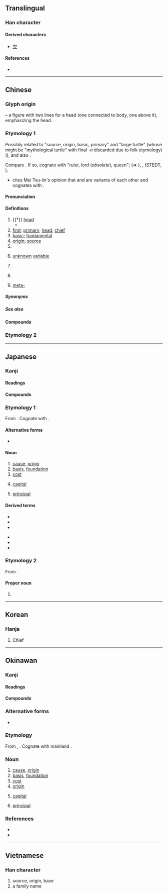 {{also|兀|示|亓}}
{{character info/new}}
==Translingual==
{{stroke order}}

===Han character===
{{Han char|rn=10|rad=儿|as=02|sn=4|four=10211|canj=MMU|ids=⿱一兀,⿱二儿}}

====Derived characters====
* [[完]]

====References====
* {{Han ref|kx=0123.060|dkj=01340|dj=0258.030|hdz=10264.060|uh=5143}}

----

==Chinese==
{{zh-forms}}
{{zh-wp}}

===Glyph origin===
{{Han etyl}}
{{liushu|p}} – a figure with two lines {{zh-l|*二}} for a head (one connected to body, one above it), emphasizing the head.

===Etymology 1===
Possibly related to {{och-l|原}} "source, origin, basic, primary" and {{och-l|黿}} "large turtle" (whose {{w|back-formation}} might be {{och-l|鰲}} "mythological turtle" with final ''-n'' discarded due to folk etymology) ({{zh-ref|Schuessler, 2007}}), and also {{och-l|高}}.

Compare {{cog|tbq-pro|*m~s-gaw||head}}. If so, cognate with {{och-l|后}} "ruler, lord (''obsolete''), queen"; {{cog|bo|མགོ||head, summit, beginning}} (⇒ {{m|bo|མགོ.དཔོན||headman}}), {{cog|grt|sko ||skull}}, {{cog|tji|kho⁵⁵ pa⁵⁵||head}} (STEDT, {{zh-ref|Schuessler, 2007}}). 
*{{zh-ref|Thurgood (1985)}} cites Mei Tsu-lin's opinion that {{och-l|元}} and {{och-l|君}} are variants of each other and cognates with {{cog|bo|མགོན||protector; master; lord}}.

====Pronunciation====
{{zh-pron
|m=yuán
|m-s=
|c=jyun4
|c-t=
|g=
|h=pfs=ngièn/ngiàn;gd=ngian2
|j=
|mb=ngṳ̂ing
|md=nguòng
|mn=goân
|mn-t=nguang5/nguêng5/ngang5
|mn-t_note=nuang5 - Shantou; nguêng5 - Chaozhou; ngang5 - used in {{zh-l|*開元}}
|w=3nyoe,3hhyoe
|x=
|mc=y
|oc=y
|ma=y
|cat=n,a,pn,cls
}}

====Definitions====
{{zh-hanzi}}

# {{†}} [[head]]
#* {{zh-syn|頭}}
# [[first]]; [[primary]]; [[head]]; [[chief]]
# [[basic]]; [[fundamental]]
# [[origin]]; [[source]]
# {{zh-classifier|[[yuan]] or [[dollar]]s}}
# {{lb|zh|mathematics}} [[unknown]] [[variable]]
# {{zh-div|朝}} {{w|Yuan Dynasty}}
# {{surname|zh}}
# {{lb|zh|prefix}} [[meta-]]

=====Synonyms=====
{{zh-dial}}

=====See also=====
{{zh-Chinese dynasties}}

====Compounds====
{{zh-der|元寶|元旦|元件|元老|元年|元配|元氣|元日|元首|元帥|元素|元素符號|元宵|元宵節|元凶|元勳|元魚|元月|一元|一元化|一元大武|一元復始|一元論|一元酸|七元|三元|三元及第|三元合金|三朝元老|上元|上元節|下元|下元節|中元|中元普渡|中元節|中狀元|主元音|乾元|二元論|二元運算|二元酸|五燈會元|亞元|位元|位元組|低元音|住宅單元|倪元璐|傷元氣|元世祖|元元|元元本本|元功|元勛|元化|元史|元后|元君|元命|元和|元和腳|元和體|元四大家|元因|元士|元夜|元太宗|元太祖|元好問|元妃|元始|元始天尊|元子|元宰|元寶楓|元尚篇|元微之|元惡|元惡大奸|元惡大憝|元戎|元智大學|元曲|元書紙|元會|元服|元朝|元本|元燈|元生代|元白|元祕史|元神|元稹|元精|元結|元緒|元老院|元聖|元色|元謀猿人|元辰|元雜劇|元音|元麥|元龍高臥|光電元件|八元|公元|冊府元龜|分渾元|前元音|包元兒|化學元素|半低元音|半元音|半合元音|半閉元音|半開元音|半高元音|南元|合口元音|合金元素|喪元|單元|單元劇|單元音|圓脣元音|坤元|壓倒元白|壽元|夏元瑜|多元化|多元性|多元論|大三元|大元帥|大春元|大秋元|大經元|太元|央元音|字元|宋元學案|尖元音|展脣元音|後元音|復元|微量元素|戴表元|捲舌元音|掄元|控制單元|搖元宵|改元|數元|新元史|新紀元|易元吉|春元演習|晉元帝|曆元|會元|未知元|朱元璋|李元簇|柳宗元|案元|梁元帝|標準元音|歐元|歐洲美元|歸元|殿元|汪元量|油元|泰元|混元|渾元|狀元|狀元及第|狀元籌|狀元紅|狀元餅|當元|省元|真元|萬元戶|稀土元素|程元振|糕元寶|紀元|經元|美元|腎元|膠元蛋白|舌尖元音|舌面元音|華元|蔡元培|虎體元斑|補元氣|複元音|複合元音|西元|西曆紀元|解元|記憶單元|謝晉元|貢元|趙元任|趙元昊|連中三元|還元返本|鄭元和|酈道元|重元素|金屬元素|鉤元提要|銀元|開元|開元禮|開元通寶|開元錄|開元雜報|開口元音|開國元勛|關元|阮元|降元音|隱生元|顏元|顯生元|養元|高元音|黎元|黎元洪|鼎元|鼎元之分|鼻化元音|元謀|茶元|禮元|天元|協元}}

===Etymology 2===
{{zh-see|圓|ss}}
{{zh-cat|Beginning|Money}}

----

==Japanese==

===Kanji===
{{ja-kanji|grade=2|rs=儿02}}

====Readings====
{{ja-readings
|goon=ごん
|kanon=げん
|toon=がん<ぐわん
|kun=もと-, こうべ-
|nanori=はじめ
}}

====Compounds====
{{col3-u|ja
|{{ja-r|元%気|げん%き}}
|{{ja-r|元%凶|げん%きょう}}
|{{ja-r|元%金|がん%きん}}
|{{ja-r|元%号|げん%ごう}}
|{{ja-r|元%日|がん%じつ}}
|{{ja-r|元%首|げん%しゅ}}, {{ja-r|元%首|もと%くび}}
|{{ja-r|元%帥|げん%すい}}
|{{ja-r|元%祖|がん%そ}}
|{{ja-r|元%素|げん%そ}}
|{{ja-r|元%旦|がん%たん}}
|{{ja-r|元%朝|がん%ちょう}}, {{ja-r|元%朝|げん%ちょう}}
|{{ja-r|元%服|げん%ぷく}}
|{{ja-r|元%本|がん%ぽん}}
|{{ja-r|元%来|がん%らい}}
|{{ja-r|元%悪|げん%あく}}
|{{ja-r|元%価|げん%か}}
|{{ja-r|元%兇|げん%きょう}}
|{{ja-r|元%勲|げん%くん}}
|{{ja-r|元%軍|げん%ぐん}}
|{{ja-r|元%元|もと%もと}}, {{ja-r|元々|もともと}}
|{{ja-r|元%高|もと%だか}}
|{{ja-r|元三|^もとみ}}
|{{ja-r|元%始|げん%し}}
|{{ja-r|元%手|もと%で}}
|{{ja-r|元%鞘|もと%さや}}
|{{ja-r|元%職|げん%しょく}}
|{{ja-r|元%栓|もと%せん}}
|{{ja-r|元%値|もと%ね}}
|{{ja-r|元%帳|もと%ちょう}}
|{{ja-r|元%締|もと%じ}}
|{{ja-r|元%入%金|もと%にゅう%きん}}
|{{ja-r|元%年|がん%ねん}}
|{{ja-r|元%標|げん%ぴょう}}
|{{ja-r|元%方|もと%かた}}
|{{ja-r|元%利|がん%り}}
|{{ja-r|元%老|げん%ろう}}
|{{ja-r|元%禄|げん%ろく}}
|{{ja-r|元%寇|げん%こう}}
|{{ja-r|お手%元|おて%もと}}, {{ja-r|御手%元|おて%もと}}
}}

===Etymology 1===
{{ja-kanjitab|もと|yomi=k}}
From {{inh|ja|jpx-pro|*mətə}}. Cognate with {{cog|ryu|元|tr=mutu}}.

====Alternative forms====
* {{alter|ja|本|原|基|素}}

====Noun====
{{ja-noun|もと}}

# [[cause]], [[origin]]
# [[basis]], [[foundation]]
# [[cost]]
#: {{ja-usex|元がとれる|もと が とれる|to be able to cover the cost}}
# {{lb|ja|finance|sort=もと}} [[capital]]
# [[principal]]

====Derived terms====
{{der-top}}
* {{l|ja|もとに}}
* {{l|ja|元は}}
* {{l|ja|元より}}
{{der-mid}}
* {{l|ja|元売り}}
* {{l|ja|元結い}}
* {{l|ja|元通り}}
{{der-bottom}}

===Etymology 2===
From {{ja-r|始め|はじめ|beginning}}.

====Proper noun====
{{ja-pos|はじめ|proper}}

# {{given name|ja|male|sort=はじめ}}

----

==Korean==

===Hanja===
{{ko-hanja/new|으뜸|원}}

# Chief

----

==Okinawan==

===Kanji===
{{ryu-kanji|grade=2|rs=儿02}}

====Readings====
{{ryu-readings
|on=ぐゎん,じん
|kun=むとぅ-, むーとぅ-
}}

====Compounds====
{{col3-u|ryu
|{{ryu-r|元%日|ぐゎん%じち}}
|{{ryu-r|元%祖|ぐゎん%す}}
|{{ryu-r|元%旦|ぐゎん%たん}}
|{{ryu-r|元%服|じん%ぷく}}
|{{ryu-r|火ぬ元|ふぃーぬむとぅ}}
|{{ryu-r|火%元|ふぃー%むとぅ}}
|{{ryu-r|根%本|に%むとぅ}}, {{ryu-r|根%本|にー%むとぅ}}
|{{ryu-r|元%所|むーとぅ%どぅくる}}
}}

===Alternative forms===
* {{alter|ryu|本|原|基|素}}

===Etymology===
{{ryu-kanjitab|むとぅ|yomi=k}}{{ryu-kanjitab|むーとぅ|yomi=k}}
From {{inh|ryu|jpx-ryu-pro|*moto}}, {{inh|ryu|jpx-pro|*mətə}}. Cognate with mainland {{cog|ja|元|tr=moto}}.

===Noun===
{{ryu-noun|むとぅ|むーとぅ}}

# [[cause]], [[origin]]
# [[basis]], [[foundation]]
# [[cost]]
# [[origin]]
# {{lb|ja|finance|sort=むとぅ}} [[capital]]
# [[principal]]

===References===
* {{R:Shuri-Naha Dialect Dictionary|ムトゥ|36104}}
* {{R:Shuri-Naha Dialect Dictionary|ムートゥ|35937}}

----

==Vietnamese==

===Han character===
{{vi-hantu|[[nguyên]]|rs=儿02}}

# source, origin, base
# a family name